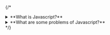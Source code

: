 {/* <details>
<summary>**What is Javascript?**</summary>

JavaScript is a programming language that enables interactive web pages. It is a core technology of the World Wide Web, along with HTML and CSS.

</details>

<details>
<summary>**What are some problems of Javascript?**</summary>

Some common problems in JavaScript include issues with cross-browser compatibility, asynchronous programming complexities, and potential security vulnerabilities.

</details> */}
